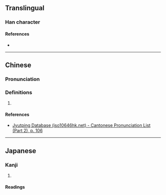 {{character info/new}}
==Translingual==

===Han character===
{{Han char|rn=61|rad=心|as=05|sn=8|four=|canj=PSS|ids=⿰忄巨}}

====References====
* {{Han ref|kx=0379.100|dkj=10424|dj=0707.180|hdz=42276.070|uh=6007|ud=24583}}

----

==Chinese==
{{zh-forms}}

===Pronunciation===
{{zh-pron
|m=jù
|c=geoi6
|cat=
}}

===Definitions===
{{zh-hanzi}}

# {{rfdef|zh}}

====References====
* [http://www.iso10646hk.net/jp/document/download.jsp Jyutping Database (iso10646hk.net) - Cantonese Pronunciation List (Part 2), p. 106]

----

==Japanese==

===Kanji===
{{ja-kanji|grade=|rs=心05}}

# {{rfdef|ja|sort=心05}}

====Readings====
{{ja-readings|on=[[きょ]] (kyo), [[ご]] (go), [[きょう]] (kyō)|kun=[[あなどる]] (anadoru)}}
